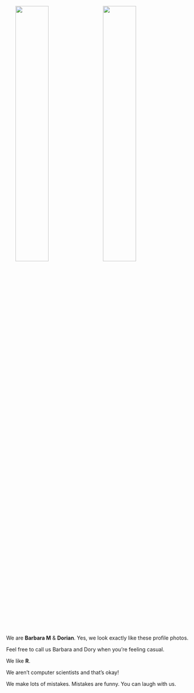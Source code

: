 <div>
<img src="../images/barbara.png" style="width: 42%; border: 0px; float: left;  margin-left: 5%; margin-right: 12px;">
</div>

<div>
<img src="../images/maz_kanata.png" style="width: 42%; border: 0px; margin-left: 12px; margin-bottom: 42px;">
</div>

We are  __Barbara M__ & __Dorian__. Yes, we look exactly like these profile photos. 

Feel free to call us Barbara and Dory when you're feeling casual.   

We like __R__.

We aren't computer scientists and that's okay! 

We make lots of mistakes. Mistakes are funny. You can laugh with us. 
